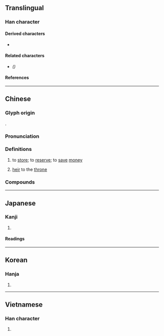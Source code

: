 {{also|储}}
{{character info}}
==Translingual==

===Han character===
{{Han char|rn=9|rad=人|as=16|sn=18|four=24260|canj=OYRA|ids=⿰亻諸}}

====Derived characters====
* {{l|mul|[[𧄔]]}}

====Related characters====
* {{l|mul|[[储]]}} ''({{w|Simplified Chinese}})''

====References====
{{Han ref|kx=0121.200|dkj=01284|dj=0256.060|hdz=10235.090|uh=5132}}

----

==Chinese==
{{zh-forms|s=储|alt=㑁-2nd round simp.}}

===Glyph origin===
{{Han etym}}
{{Han compound|人|諸|c1=s|c2=p|ls=psc}}.

===Pronunciation===
{{zh-pron
|m=儲
|c=cyu5,cou5,cyu4,cyu1
|c_note=cyu5 - literary (common); cou5 - vernacular (common, “to store up; to save”); cyu4 - literary (prescribed); cyu1 - rare
|h=pfs=chhù
|mn=xm,twv:thú/qz:thîr/qz:thír/zz:thí/tw:tû/twv:thû
|mn-t=tu5
|mc=y
|oc=y
|cat=v,n
}}

===Definitions===
{{zh-hanzi}}

# to [[store]]; to [[reserve]]; to [[save]] [[money]]
#: {{zh-x|儲{cou5} 垃圾{saap3}|to '''collect''' trash {{gloss|worthless items}}|C}}
# [[heir]] to the [[throne]]

===Compounds===
{{zh-der|儲藏室|儲蓄:save, store, put aside, deposit (money)|儲存:save, store, put aside (objects)|儲水庫:storage tank for water, reservoir|儲君:heir to the throne|王儲|東儲|儲款|冬儲|儲積|儲蓄銀行|倉儲|強迫儲蓄|儲運|儲幣|儲蓄券|儲齡|儲蓄存款|家無斗儲|儲水量|儲油構造|儲胥|儲藏|儲訓|儲備幹部|儲存單位|儲備|儲備銀行|儲值票|廣儲司|皇儲|活儲|斗儲|才儲八斗|積儲|耐儲大蒜|邊儲|薪儲之費|郵政儲金|超儲}}

----

==Japanese==

===Kanji===
{{ja-kanji|grade=|rs=人16}}

# {{rfdef|ja|sort=人16}}

====Readings====
{{ja-readings
|on=ちょ
|kun=そえ-, たくわ-える, もう-ける, もう-かる
}}

----

==Korean==

===Hanja===
{{ko-hanja|저}}

# {{rfdef|ko|sort=人16}}

----

==Vietnamese==

===Han character===
{{vi-readings|reading=[[trữ]], [[trừ]]|rs=人16}}

# {{rfdef|vi|sort=人16}}